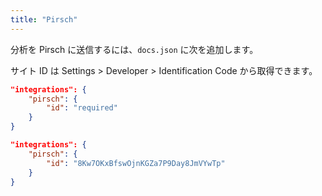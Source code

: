 ```yaml
---
title: "Pirsch"
---
```


分析を Pirsch に送信するには、`docs.json` に次を追加します。

サイト ID は Settings > Developer > Identification Code から取得できます。

<CodeGroup>

```json Analytics options in docs.json
"integrations": {
    "pirsch": {
        "id": "required"
    }
}
```

```json Example
"integrations": {
    "pirsch": {
        "id": "8Kw7OKxBfswOjnKGZa7P9Day8JmVYwTp"
    }
}
```

</CodeGroup>